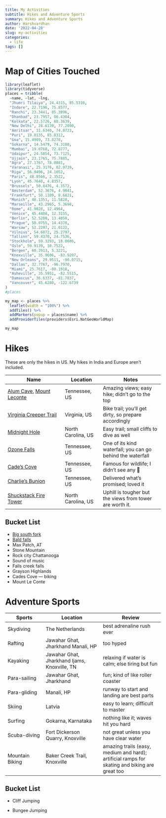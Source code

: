 ```yaml
---
title: My Activities
subtitle: Hikes and Adventure Sports
summary: Hikes and Adventure Sports
author: Harshvardhan
date: '2022-04-20'
slug: my-activities
categories:
  - life
tags: []
---
```


# Map of Cities Touched

```r
library(leaflet)
library(tidyverse)
places = tribble(
  ~name, ~lat, ~lng,
  "Jhumri Tilaiya", 24.4315, 85.5310,
  "Indore", 22.7196, 75.8577,
  "Ranchi", 23.3441, 85.3096,
  "Dhanbad", 23.7957, 86.4304,
  "Kolkata", 22.5726, 88.3639,
  "New Delhi", 28.6139, 77.2090,
  "Amritsar", 31.6340, 74.8723,
  "Puri", 19.8135, 85.8312,
  "Goa", 15.4909, 73.8278,
  "Gokarna", 14.5479, 74.3188,
  "Mumbai", 19.0760, 72.8777,
  "Udaipur", 24.5854, 73.7125,
  "Ujjain", 23.1765, 75.7885,
  "Agra", 27.1767, 78.0081,
  "Varanasi", 25.3176, 82.9739,
  "Riga", 56.9496, 24.1052,
  "Paris", 48.8566, 2.3522,
  "Lyon", 45.7640, 4.8357,
  "Brussels", 50.8476, 4.3572,
  "Amsterdam", 52.3676, 4.9041,
  "Frankfurt", 50.1109, 8.6821,
  "Munich", 48.1351, 11.5820,
  "Marseille", 43.2965, 5.3698,
  "Rome", 41.9028, 12.4964,
  "Venice", 45.4408, 12.3155,
  "Berlin", 52.5200, 13.4050,
  "Prague", 50.0755, 14.4378,
  "Warsaw", 52.2297, 21.0122,
  "Vilnius", 54.6872, 25.2797,
  "Tallinn", 59.4370, 24.7536,
  "Stockholm", 59.3293, 18.0686,
  "Oslo", 59.9139, 10.7522,
  "Bergen", 60.3913, 5.3221,
  "Knoxville", 35.9606, -83.9207,
  "New Orleans", 29.9511, -90.0715,
  "Dallas", 32.7767, -96.7970,
  "Miami", 25.7617, -80.1918,
  "Asheville", 35.5951, -82.5515,
  "Damascus", 36.6337, -81.7837,
  "Vancouver", 45.6280, -122.6739
)
#places
```

```r
my_map <- places %>%
  leaflet(width = "100%") %>%
  addTiles() %>%
  addMarkers(popup = places$name) %>% 
  addProviderTiles(providers$Esri.NatGeoWorldMap)

my_map
```

# Hikes

These are only the hikes in US. My hikes in India and Europe aren't included.

| Name                                                                                                                                        | Location           | Notes                                                      |
|---------------------------|------------------|----------------------------|
| [Alum Cave](https://hikinginthesmokys.com/alum-cave-trail/), [Mount Leconte](https://hikinginthesmokys.com/mt-leconte-via-alum-cave-trail/) | Tennessee, US      | Amazing views; easy hike; didn't go to the top             |
| [Virginia Creeper Trail](https://visitabingdonvirginia.com/landmarks/virginia-creeper-trail)                                                | Virginia, US       | Bike trail; you'll get dirty, so prepare accordingly       |
| [Midnight Hole](https://blueridgemountainlife.com/midnight-hole/)                                                                           | North Carolina, US | Easy trail; small cliffs to dive as well                   |
| [Ozone Falls](https://www.tn.gov/environment/program-areas/na-natural-areas/natural-areas-east-region/east-region-/na-na-ozone-falls.html)  | Tennessee, US      | One of its kind waterfall; you can go behind the waterfall |
| [Cade's Cove](https://www.nps.gov/grsm/planyourvisit/cadescove.htm)                                                                         | Tennessee, US      | Famous for wildlife; I didn't see any 🫠                   |
| [Charlie's Bunion](https://hikinginthesmokys.com/charlies-bunion/)                                                                          | Tennessee, US      | Delivered what's promised; loved it                        |
| [Shuckstack Fire Tower](https://hikinginthesmokys.com/shuckstack-fire-tower/)                                                               | North Carolina, US | Uphill is tougher but the views from tower are worth it.   |

## Bucket List

-   [Big south fork](https://www.nps.gov/biso/index.htm)
-   [Bald falls](https://www.tnvacation.com/local/tellico-plains-bald-river-falls)
-   Max Patch, AT
-   Stone Mountain
-   Rock city Chattanooga
-   Sound of music
-   Falls creek falls
-   Grayson Highlands
-   Cades Cove --- biking
-   Mount Le Conte

# Adventure Sports

| Sports          | Location                                     | Review                                                                                        |
|------------------|---------------------------|----------------------------|
| Skydiving       | The Netherlands                              | best adrenaline rush ever                                                                     |
| Rafting         | Jawahar Ghat, Jharkhand Manali, HP           | too hyped                                                                                     |
| Kayaking        | Jawahar Ghat, Jharkhand Ijams, Knoxville, TN | relaxing if water is calm; else tiring but fun                                                |
| Para-sailing    | Jawahar Ghat, Jharkhand                      | fun; kind of like roller coaster                                                              |
| Para-gliding    | Manali, HP                                   | runway to start and landing are best parts                                                    |
| Skiing          | Latvia                                       | easy to learn; difficult to master                                                            |
| Surfing         | Gokarna, Karnataka                           | nothing like it; waves hit you hard                                                           |
| Scuba-diving    | Fort Dickerson Quarry, Knoxville             | not great unless you have clear water                                                         |
| Mountain Biking | Baker Creek Trail, Knoxville                 | amazing trails (easy, medium and hard); artificial ramps for skating and biking are great too |

## Bucket List

-   Cliff Jumping

-   Bungee Jumping
